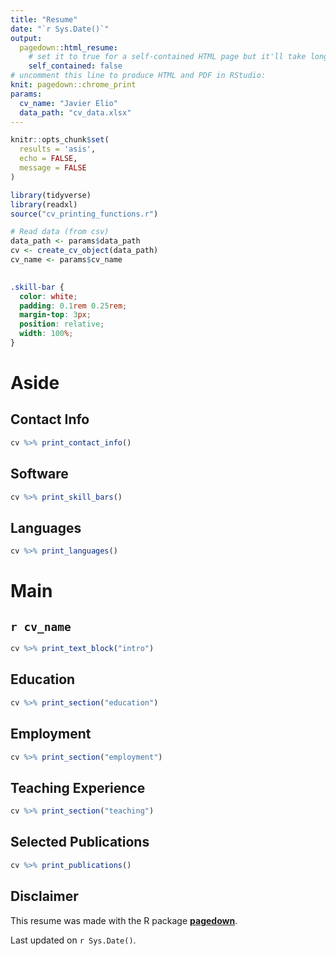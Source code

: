 ```yaml
---
title: "Resume"
date: "`r Sys.Date()`"
output:
  pagedown::html_resume:
    # set it to true for a self-contained HTML page but it'll take longer to render
    self_contained: false
# uncomment this line to produce HTML and PDF in RStudio:
knit: pagedown::chrome_print
params:
  cv_name: "Javier Elio"
  data_path: "cv_data.xlsx"
---
```


```r
knitr::opts_chunk$set(
  results = 'asis', 
  echo = FALSE,
  message = FALSE
)

library(tidyverse)
library(readxl)
source("cv_printing_functions.r")

# Read data (from csv)
data_path <- params$data_path
cv <- create_cv_object(data_path)
cv_name <- params$cv_name
  
```

```css

.skill-bar {
  color: white;
  padding: 0.1rem 0.25rem;
  margin-top: 3px;
  position: relative;
  width: 100%;
}

```

Aside
================================================================================

Contact Info {#contact}
--------------------------------------------------------------------------------

```r

cv %>% print_contact_info()

```

Software {#software}
--------------------------------------------------------------------------------

```r

cv %>% print_skill_bars()

```

Languages {#languages}
--------------------------------------------------------------------------------

```r

cv %>% print_languages()

```

Main
================================================================================

`r cv_name` {#title}
--------------------------------------------------------------------------------

```r

cv %>% print_text_block("intro")

```

Education {data-icon=graduation-cap data-concise=true}
--------------------------------------------------------------------------------

```r

cv %>% print_section("education")

```

Employment {data-icon=suitcase}
--------------------------------------------------------------------------------

```r

cv %>% print_section("employment")

```

Teaching Experience {data-icon=chalkboard-teacher}
--------------------------------------------------------------------------------

```r

cv %>% print_section("teaching")

```


Selected Publications {data-icon=file}
--------------------------------------------------------------------------------

```r

cv %>% print_publications()

```

Disclaimer {#disclaimer style="width: var(--sidebar-width); padding-left: var(--sidebar-horizontal-padding);"}
--------------------------------------------------------------------------------

This resume was made with the R package [**pagedown**](https://github.com/rstudio/pagedown).

Last updated on `r Sys.Date()`.
